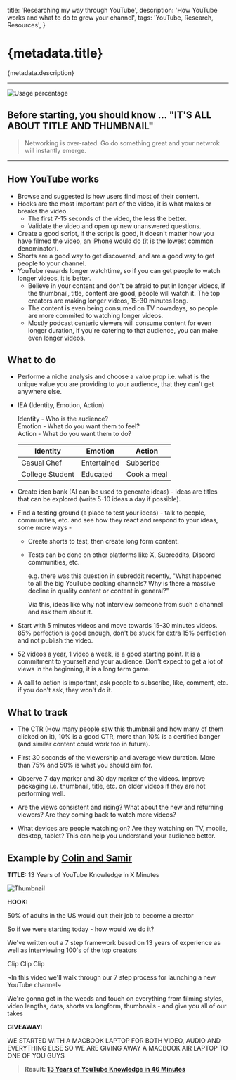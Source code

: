   title: 'Researching my way through YouTube',
  description: 'How YouTube works and what to do to grow your channel',
  tags: 'YouTube, Research, Resources',
}

# {metadata.title}

{metadata.description}

---

![Usage percentage](https://www.nielsen.com/wp-content/uploads/sites/2/2024/07/the-gauge-JUNE-2024-PR.png?resize=2048,1152)

## Before starting, you should know ... "IT'S ALL ABOUT TITLE AND THUMBNAIL"

> Networking is over-rated. Go do something great and your netwrok will instantly emerge.

---

## How YouTube works

- Browse and suggested is how users find most of their content.
- Hooks are the most important part of the video, it is what makes or breaks the video.
  - The first 7-15 seconds of the video, the less the better.
  - Validate the video and open up new unanswered questions.
- Create a good script, if the script is good, it doesn't matter how you have filmed the video, an iPhone would do (it is the lowest common denominator).
- Shorts are a good way to get discovered, and are a good way to get people to your channel.
- YouTube rewards longer watchtime, so if you can get people to watch longer videos, it is better.
  - Believe in your content and don't be afraid to put in longer videos, if the thumbnail, title, content are good, people will watch it. The top creators are making longer videos, 15-30 minutes long.
  - The content is even being consumed on TV nowadays, so people are more commited to watching longer videos.
  - Mostly podcast centeric viewers will consume content for even longer duration, if you're catering to that audience, you can make even longer videos.

## What to do

- Performe a niche analysis and choose a value prop i.e. what is the unique value you are providing to your audience, that they can't get anywhere else.

- IEA (Identity, Emotion, Action) <br/>

  Identity - Who is the audience? <br/>
  Emotion - What do you want them to feel? <br/>
  Action - What do you want them to do? <br/>

  | Identity        | Emotion     | Action      |
  | --------------- | ----------- | ----------- |
  | Casual Chef     | Entertained | Subscribe   |
  | College Student | Educated    | Cook a meal |

- Create idea bank (AI can be used to generate ideas) - ideas are titles that can be explored (write 5-10 ideas a day if possible).

- Find a testing ground (a place to test your ideas) - talk to people, communities, etc. and see how they react and respond to your ideas, some more ways -

  - Create shorts to test, then create long form content.
  - Tests can be done on other platforms like X, Subreddits, Discord communities, etc. <br/>

    e.g. there was this question in subreddit recently, "What happened to all the big YouTube cooking channels? Why is there a massive decline in quality content or content in general?" <br/>

    Via this, ideas like why not interview someone from such a channel and ask them about it.

- Start with 5 minutes videos and move towards 15-30 minutes videos. 85% perfection is good enough, don't be stuck for extra 15% perfection and not publish the video.

- 52 videos a year, 1 video a week, is a good starting point. It is a commitment to yourself and your audience. Don't expect to get a lot of views in the beginning, it is a long term game.

- A call to action is important, ask people to subscribe, like, comment, etc. if you don't ask, they won't do it.

## What to track

- The CTR (How many people saw this thumbnail and how many of them clicked on it), 10% is a good CTR, more than 10% is a certified banger (and similar content could work too in future).

- First 30 seconds of the viewership and average view duration. More than 75% and 50% is what you should aim for.

- Observe 7 day marker and 30 day marker of the videos. Improve packaging i.e. thumbnail, title, etc. on older videos if they are not performing well.

- Are the views consistent and rising? What about the new and returning viewers? Are they coming back to watch more videos?

- What devices are people watching on? Are they watching on TV, mobile, desktop, tablet? This can help you understand your audience better.

## Example by [Colin and Samir](https://www.youtube.com/@ColinandSamir)

**TITLE:** 13 Years of YouTube Knowledge in X Minutes

![Thumbnail](https://i9.ytimg.com/vi/7MWNGqmukmE/hqdefault_custom_1.jpg?sqp=CLiN0rUG-oaymwE2CNACELwBSFXyq4qpAygIARUAAIhCGAFwAcABBvABAfgB_gmAAtAFigIMCAAQARhHIE4oZTAP&rs=AOn4CLB3c2wbFxM-0oNREvEEP0roSCOATw)

**HOOK:**

50% of adults in the US would quit their job to become a creator

So if we were starting today - how would we do it?

We've written out a 7 step framework based on 13 years of experience as well as interviewing 100's of the top creators

Clip Clip Clip

~In this video we'll walk through our 7 step process for launching a new YouTube channel~

We're gonna get in the weeds and touch on everything from filming styles, video lengths, data, shorts vs longform, thumbnails - and give you all of our takes

**GIVEAWAY:**

WE STARTED WITH A MACBOOK LAPTOP FOR BOTH VIDEO, AUDIO AND EVERYTHING ELSE SO WE ARE GIVING AWAY A MACBOOK AIR LAPTOP TO ONE OF YOU GUYS

> **Result: [13 Years of YouTube Knowledge in 46 Minutes](https://www.youtube.com/watch?v=7MWNGqmukmE)**
